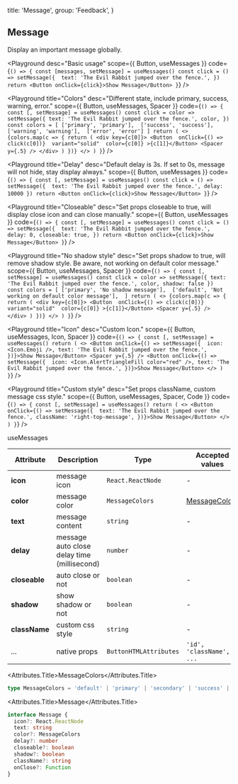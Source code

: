 
  title: 'Message',
  group: 'Feedback',
}

## Message

Display an important message globally.

<Playground
  desc="Basic usage"
  scope={{ Button, useMessages }}
  code={`
    () => {
      const [messages, setMessage] = useMessages()
      const click = () => setMessage({ 
        text: 'The Evil Rabbit jumped over the fence.',
      })
      return <Button onClick={click}>Show Message</Button>
    }
  `}
/>

<Playground
  title="Colors"
  desc="Different state, include primary, success, warning, error."
  scope={{ Button, useMessages, Spacer }}
  code={`
() => {
  const [, setMessage] = useMessages()
  const click = color => setMessage({
    text: 'The Evil Rabbit jumped over the fence.',
    color,
  })
  const colors = [
    ['primary', 'primary'], 
    ['success', 'success'], 
    ['warning', 'warning'], 
    ['error', 'error']
  ]
  return (
    <>
      {colors.map(c => {
        return (
          <div key={c[0]}>
            <Button 
              onClick={() => click(c[0])} 
              variant="solid" 
              color={c[0]}
            >{c[1]}</Button>
            <Spacer y={.5} />
          </div>
        )
      })}
    </>
  )
}
`}
/>

<Playground
  title="Delay"
  desc="Default delay is 3s. If set to 0s, message will not hide, stay display always."
  scope={{ Button, useMessages }}
  code={`
() => {
  const [, setMessage] = useMessages()
  const click = () => setMessage({ 
    text: 'The Evil Rabbit jumped over the fence.',
    delay: 10000
  })
  return <Button onClick={click}>Show Message</Button>
}
`}
/>

<Playground
  title="Closeable"
  desc="Set props closeable to true, will display close icon and can close manually."
  scope={{ Button, useMessages }}
  code={`
() => {
  const [, setMessage] = useMessages()
  const click = () => setMessage({ 
    text: 'The Evil Rabbit jumped over the fence.',
    delay: 0,
    closeable: true,
  })
  return <Button onClick={click}>Show Message</Button>
}
`}
/>

<Playground
  title="No shadow style"
  desc="Set props shadow to true, will remove shadow style. Be aware, not working on default color message."
  scope={{ Button, useMessages, Spacer }}
  code={`
() => {
  const [, setMessage] = useMessages()
  const click = color => setMessage({
    text: 'The Evil Rabbit jumped over the fence.',
    color,
    shadow: false
  })
  const colors = [
    ['primary', 'No shadow message'], 
    ['default', 'Not working on default color message'], 
  ]
  return (
    <>
      {colors.map(c => {
        return (
          <div key={c[0]}>
            <Button 
              onClick={() => click(c[0])} 
              variant="solid" 
              color={c[0]}
            >{c[1]}</Button>
            <Spacer y={.5} />
          </div>
        )
      })}
    </>
  )
}
`}
/>

<Playground
  title="Icon"
  desc="Custom Icon."
  scope={{ Button, useMessages, Icon, Spacer }}
  code={`
() => {
  const [, setMessage] = useMessages()
  return (
    <>
      <Button onClick={() => setMessage({ 
        icon: <Icon.Emoji />,
        text: 'The Evil Rabbit jumped over the fence.',
      })}>Show Message</Button>
      <Spacer y={.5} />
      <Button onClick={() => setMessage({ 
        icon: <Icon.AlertTriangleFill color="red" />,
        text: 'The Evil Rabbit jumped over the fence.',
      })}>Show Message</Button>
    </>
  )
}
`}
/>

<Playground
  title="Custom style"
  desc="Set props className, custom message css style."
  scope={{ Button, useMessages, Spacer, Code }}
  code={`
() => {
  const [, setMessage] = useMessages()
  return (
    <>
      <Button onClick={() => setMessage({ 
        text: 'The Evil Rabbit jumped over the fence.',
        className: 'right-top-message',
      })}>Show Message</Button>
    </>
  )
}
`}
/>

<style jsx>
  {`
    :global(.right-top-message) {
      align-self: flex-end;
      margin-right: 20px;
    }
  `}
</style>

<Attributes edit="/pages/zh-cn/components/message.mdx">
<Attributes.Title>useMessages</Attributes.Title>

| Attribute     | Description                                 | Type                   | Accepted values                 | Default   |
| ------------- | ------------------------------------------- | ---------------------- | ------------------------------- | --------- |
| **icon**      | message icon                                | `React.ReactNode`      | -                               | `<Bell/>` |
| **color**     | message color                               | `MessageColors`        | [MessageColors](#messagecolors) | `default` |
| **text**      | message content                             | `string`               | -                               | -         |
| **delay**     | message auto close delay time (millisecond) | `number`               | -                               | `3000`    |
| **closeable** | auto close or not                           | `boolean`              | -                               | `false`   |
| **shadow**    | show shadow or not                          | `boolean`              | -                               | `true`    |
| **className** | custom css style                            | `string`               | -                               | -         |
| ...           | native props                                | `ButtonHTMLAttributes` | `'id', 'className', ...`        | -         |

<Attributes.Title>MessageColors</Attributes.Title>

```ts
type MessageColors = 'default' | 'primary' | 'secondary' | 'success' | 'warning' | 'error'
```

<Attributes.Title>Message</Attributes.Title>

```ts
interface Message {
  icon?: React.ReactNode
  text: string
  color?: MessageColors
  delay?: number
  closeable?: boolean
  shadow?: boolean
  className?: string
  onClose?: Function
}
```

</Attributes>

